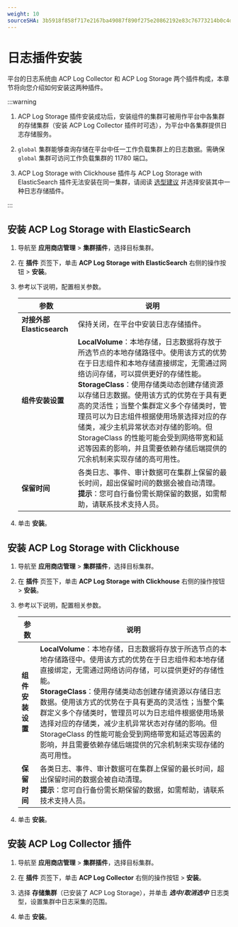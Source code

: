 ```yaml
---
weight: 10
sourceSHA: 3b5918f858f717e2167ba49087f890f275e20862192e83c76773214b0c4dc56e
---
```


# 日志插件安装

平台的日志系统由 ACP Log Collector 和 ACP Log Storage 两个插件构成，本章节将向您介绍如何安装这两种插件。

:::warning

1. ACP Log Storage 插件安装成功后，安装组件的集群可被用作平台中各集群的存储集群（安装 ACP Log Collector 插件时可选），为平台中各集群提供日志存储服务。

2. `global` 集群能够查询存储在平台中任一工作负载集群上的日志数据。需确保 `global` 集群可访问工作负载集群的 11780 端口。

3. ACP Log Storage with Clickhouse 插件与 ACP Log Storage with ElasticSearch 插件无法安装在同一集群，请阅读 [选型建议](../architecture/component_suggestion.mdx) 并选择安装其中一种日志存储插件。

:::

## 安装 ACP Log Storage with ElasticSearch

1. 导航至 **应用商店管理** > **集群插件**，选择目标集群。

2. 在 **插件** 页签下，单击 **ACP Log Storage with ElasticSearch** 右侧的操作按钮 > **安装**。

3. 参考以下说明，配置相关参数。

   | 参数                               | 说明                                                                                                                                                                                                                                                                                                                                                                                                                                                                                                                                                                                                                                                                                                                                                                                                                                                                                                       |
   |-----------------------------------|------------------------------------------------------------------------------------------------------------------------------------------------------------------------------------------------------------------------------------------------------------------------------------------------------------------------------------------------------------------------------------------------------------------------------------------------------------------------------------------------------------------------------------------------------------------------------------------------------------------------------------------------------------------------------------------------------------------------------------------------------------------------------------------------------------------------------------------------------------------------------------------------|
   | **对接外部 Elasticsearch**         | 保持关闭，在平台中安装日志存储插件。                                                                                                                                                                                                                                                                                                                                                                                                                                                                                                                                                                                                                                                                                                                                                                                                                                                                                   |
   | **组件安装设置**                   | **LocalVolume**：本地存储，日志数据将存放于所选节点的本地存储路径中。使用该方式的优势在于日志组件和本地存储直接绑定，无需通过网络访问存储，可以提供更好的存储性能。<br />**StorageClass**：使用存储类动态创建存储资源以存储日志数据。使用该方式的优势在于具有更高的灵活性；当整个集群定义多个存储类时，管理员可以为日志组件根据使用场景选择对应的存储类，减少主机异常状态对存储的影响。但 StorageClass 的性能可能会受到网络带宽和延迟等因素的影响，并且需要依赖存储后端提供的冗余机制来实现存储的高可用性。                                                                                                                                                |
   | **保留时间**                       | 各类日志、事件、审计数据可在集群上保留的最长时间，超出保留时间的数据会被自动清理。<br />**提示**：您可自行备份需长期保留的数据，如需帮助，请联系技术支持人员。                                                                                                                                                                                                                                                                                                                                                                                                                                                                                                                                                                                                                                                  |

4. 单击 **安装**。

## 安装 ACP Log Storage with Clickhouse

1. 导航至 **应用商店管理** > **集群插件**，选择目标集群。

2. 在 **插件** 页签下，单击 **ACP Log Storage with Clickhouse** 右侧的操作按钮 > **安装**。

3. 参考以下说明，配置相关参数。

   | 参数                               | 说明                                                                                                                                                                                                                                                                                                                                                                                                                                                                                                                                                                                                                                                                                                                                                                                                                                                                                                       |
   |-----------------------------------|------------------------------------------------------------------------------------------------------------------------------------------------------------------------------------------------------------------------------------------------------------------------------------------------------------------------------------------------------------------------------------------------------------------------------------------------------------------------------------------------------------------------------------------------------------------------------------------------------------------------------------------------------------------------------------------------------------------------------------------------------------------------------------------------------------------------------------------------------------------------------------------------|
   | **组件安装设置**                   | **LocalVolume**：本地存储，日志数据将存放于所选节点的本地存储路径中。使用该方式的优势在于日志组件和本地存储直接绑定，无需通过网络访问存储，可以提供更好的存储性能。<br />**StorageClass**：使用存储类动态创建存储资源以存储日志数据。使用该方式的优势在于具有更高的灵活性；当整个集群定义多个存储类时，管理员可以为日志组件根据使用场景选择对应的存储类，减少主机异常状态对存储的影响。但 StorageClass 的性能可能会受到网络带宽和延迟等因素的影响，并且需要依赖存储后端提供的冗余机制来实现存储的高可用性。                                                                                                                                                |
   | **保留时间**                       | 各类日志、事件、审计数据可在集群上保留的最长时间，超出保留时间的数据会被自动清理。<br />**提示**：您可自行备份需长期保留的数据，如需帮助，请联系技术支持人员。                                                                                                                                                                                                                                                                                                                                                                                                                                                                                                                                                                                                                                                  |

4. 单击 **安装**。

## 安装 ACP Log Collector 插件

1. 导航至 **应用商店管理** > **集群插件**，选择目标集群。

2. 在 **插件** 页签下，单击 **ACP Log Collector** 右侧的操作按钮 > **安装**。

3. 选择 **存储集群**（已安装了 ACP Log Storage），并单击 ***选中/取消选中*** 日志类型，设置集群中日志采集的范围。

4. 单击 **安装**。
